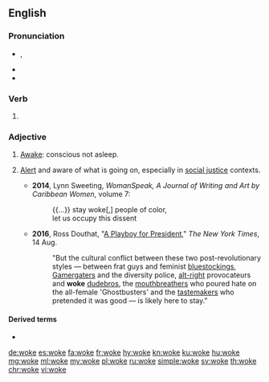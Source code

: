 ==English==

===Pronunciation===
* {{enPR|wōk}}, {{IPA|/wəʊk/|lang=en}}
* {{audio|En-us-woke.ogg|Audio (US)|lang=en}}
* {{rhymes|əʊk|lang=en}}

===Verb===
{{head|en|verb form}}

# {{en-past of|wake}}

===Adjective===
{{en-adj|?}}

# {{lb|en|dialect|AAVE|or|slang}} [[awake|Awake]]: conscious not asleep.
# {{lb|en|US|slang}} [[alert|Alert]] and aware of what is going on, especially in [[social justice]] contexts.
#* '''2014''', Lynn Sweeting, ''WomanSpeak, A Journal of Writing and Art by Caribbean Women'', volume 7:
#*: {{...}} stay woke[,] people of color,<br>let us occupy this dissent
#* '''2016''', Ross Douthat, "[http://www.nytimes.com/2016/08/14/opinion/sunday/a-playboy-for-president.html A Playboy for President]," ''The New York Times'', 14 Aug.
#*: "But the cultural conflict between these two post-revolutionary styles — between frat guys and feminist [[bluestocking]]s, [[Gamergater]]s and the diversity police, [[alt-right]] provocateurs and '''woke''' [[dude-bro|dudebros]], the [[mouthbreather]]s who poured hate on the all-female 'Ghostbusters' and the [[tastemaker]]s who pretended it was good — is likely here to stay."

====Derived terms====
* {{l|en|wokeness}}

[[de:woke]]
[[es:woke]]
[[fa:woke]]
[[fr:woke]]
[[hy:woke]]
[[kn:woke]]
[[ku:woke]]
[[hu:woke]]
[[mg:woke]]
[[ml:woke]]
[[my:woke]]
[[pl:woke]]
[[ru:woke]]
[[simple:woke]]
[[sv:woke]]
[[th:woke]]
[[chr:woke]]
[[vi:woke]]